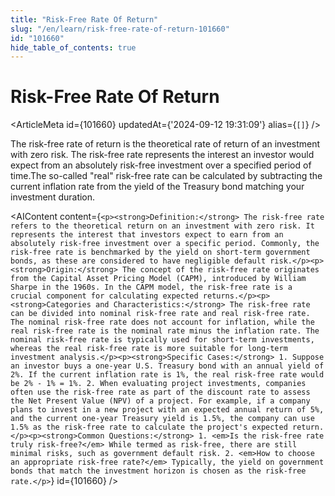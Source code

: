 ```yaml
---
title: "Risk-Free Rate Of Return"
slug: "/en/learn/risk-free-rate-of-return-101660"
id: "101660"
hide_table_of_contents: true
---
```



# Risk-Free Rate Of Return

<ArticleMeta id={101660} updatedAt={'2024-09-12 19:31:09'} alias={`[]`} />
<div className='border-solid border-b border-t-0 my-4 border-[var(--ifm-color-gray-300)]' />

The risk-free rate of return is the theoretical rate of return of an investment with zero risk. The risk-free rate represents the interest an investor would expect from an absolutely risk-free investment over a specified period of time.The so-called "real" risk-free rate can be calculated by subtracting the current inflation rate from the yield of the Treasury bond matching your investment duration.

<AIContent content={`<p><strong>Definition:</strong> The risk-free rate refers to the theoretical return on an investment with zero risk. It represents the interest that investors expect to earn from an absolutely risk-free investment over a specific period. Commonly, the risk-free rate is benchmarked by the yield on short-term government bonds, as these are considered to have negligible default risk.</p><p><strong>Origin:</strong> The concept of the risk-free rate originates from the Capital Asset Pricing Model (CAPM), introduced by William Sharpe in the 1960s. In the CAPM model, the risk-free rate is a crucial component for calculating expected returns.</p><p><strong>Categories and Characteristics:</strong> The risk-free rate can be divided into nominal risk-free rate and real risk-free rate. The nominal risk-free rate does not account for inflation, while the real risk-free rate is the nominal rate minus the inflation rate. The nominal risk-free rate is typically used for short-term investments, whereas the real risk-free rate is more suitable for long-term investment analysis.</p><p><strong>Specific Cases:</strong> 1. Suppose an investor buys a one-year U.S. Treasury bond with an annual yield of 2%. If the current inflation rate is 1%, the real risk-free rate would be 2% - 1% = 1%. 2. When evaluating project investments, companies often use the risk-free rate as part of the discount rate to assess the Net Present Value (NPV) of a project. For example, if a company plans to invest in a new project with an expected annual return of 5%, and the current one-year Treasury yield is 1.5%, the company can use 1.5% as the risk-free rate to calculate the project's expected return.</p><p><strong>Common Questions:</strong> 1. <em>Is the risk-free rate truly risk-free?</em> While termed as risk-free, there are still minimal risks, such as government default risk. 2. <em>How to choose an appropriate risk-free rate?</em> Typically, the yield on government bonds that match the investment horizon is chosen as the risk-free rate.</p>`} id={101660} />
